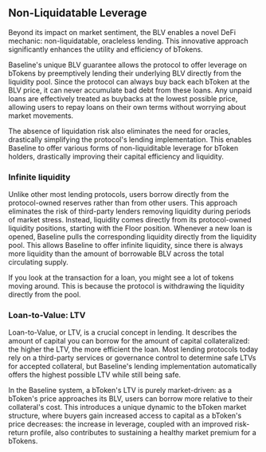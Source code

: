 
## Non-Liquidatable Leverage

Beyond its impact on market sentiment, the BLV enables a novel DeFi mechanic: non-liquidatable, oracleless 
lending. This innovative approach significantly enhances the utility and efficiency of bTokens.

Baseline's unique BLV guarantee allows the protocol to offer leverage on bTokens by preemptively lending 
their underlying BLV directly from the liquidity pool. Since the protocol can always buy back each bToken 
at the BLV price, it can never accumulate bad debt from these loans. Any unpaid loans are effectively treated 
as buybacks at the lowest possible price, allowing users to repay loans on their own terms without worrying 
about market movements. 

The absence of liquidation risk also eliminates the need for oracles, drastically simplifying the protocol's
lending implementation. This enables Baseline to offer various forms of non-liquiditable leverage for bToken 
holders, drastically improving their capital efficiency and liquidity.

### Infinite liquidity

Unlike other most lending protocols, users borrow directly from the protocol-owned reserves rather than from 
other users. This approach eliminates the risk of third-party lenders removing liquidity during periods of market 
stress. Instead, liquidity comes directly from its protocol-owned liquidity positions, starting with the Floor 
position. Whenever a new loan is opened, Baseline pulls the corresponding liquidity directly from the liquidity 
pool. This allows Baseline to offer infinite liquidity, since there is always more liquidity than the amount of 
borrowable BLV across the total circulating supply.

<Callout>
    If you look at the transaction for a loan, you might see a lot of tokens moving around. This is because the
    protocol is withdrawing the liquidity directly from the pool. 
</Callout>

### Loan-to-Value: LTV

Loan-to-Value, or LTV, is a crucial concept in lending. It describes the amount of capital you can borrow for 
the amount of capital collateralized: the higher the LTV, the more efficient the loan. Most lending protocols 
today rely on a third-party services or governance control to determine safe LTVs for accepted collateral, but 
Baseline's lending implementation automatically offers the highest possible LTV while still being safe.

In the Baseline system, a bToken's LTV is purely market-driven: as a bToken's price approaches its BLV, users 
can borrow more relative to their collateral's cost. This introduces a unique dynamic to the bToken market 
structure, where buyers gain increased access to capital as a bToken's price decreases: the increase in leverage, 
coupled with an improved risk-return profile, also contributes to sustaining a healthy market premium for a bTokens. 

